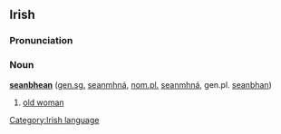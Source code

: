 ==Irish==
===Pronunciation===
{{IPA|[ˈʃanˌv&#690;an]}}
===Noun===
'''[[sean]][[bean#Irish|bhean]]''' ([[genitive|gen.]][[singular|sg.]] [[seanmhná]], [[nominative|nom.]][[plural|pl.]] [[seanmhná]], gen.pl. [[seanbhan]])
#[[old woman]]

[[Category:Irish language]]
